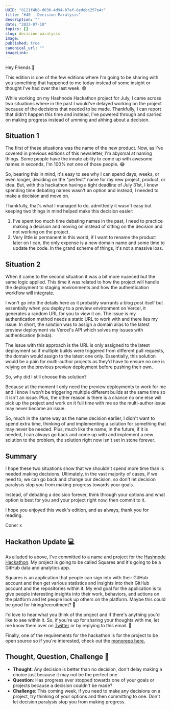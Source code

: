 ```yaml
---
UUID: "8121f4b8-d036-4d94-b7af-8edebc257e4c"
title: "#40 - Decision Paralysis"
description: ""
date: "2022-07-10"
topics: []
slug: decision-paralysis
image:
published: true
canonical_url: ""
imageLink:
---
```


Hey Friends 👋

This edition is one of the few editions where I'm going to be sharing with you something that happened to me today instead of some insight or thought I've had over the last week. 😅

While working on my Hashnode Hackathon project for July, I came across two situations where in the past I would've delayed working on the project because of the decisions that needed to be made. Thankfully, I can report that didn't happen this time and instead, I've powered through and carried on making progress instead of umming and ahhing about a decision.

## Situation 1

The first of these situations was the name of the new product. Now, as I've covered in previous editions of this newsletter, I'm abysmal at naming things. Some people have the innate ability to come up with awesome names in seconds, I'm 100% not one of those people. 😂

So, bearing this in mind, it's easy to see why I can spend days, weeks, or even longer, deciding on the "perfect" name for my new project, product, or idea. But, with this hackathon having a tight deadline of July 31st, I knew spending time debating names wasn't an option and instead, I needed to make a decision and move on.

Thankfully, that's what I managed to do, admittedly it wasn't easy but keeping two things in mind helped make this decision easier:

1. I've spent too much time debating names in the past, I need to practice making a decision and moving on instead of sitting on the decision and not working on the project.
2. Very little is permanent in this world, if I want to rename the product later on I can, the only expense is a new domain name and some time to update the code. In the grand scheme of things, it's not a massive loss.

## Situation 2

When it came to the second situation it was a bit more nuanced but the same logic applied. This time it was related to how the project will handle the deployment to staging environments and how the authentication workflow will integrate.

I won't go into the details here as it probably warrants a blog post itself but essentially when you deploy to a preview environment on Vercel, it generates a random URL for you to view it on. The issue is my authentication method needs a static URL to work with and there lies my issue. In short, the solution was to assign a domain alias to the latest preview deployment via Vercel's API which solves my issues with authentication (kinda).

The issue with this approach is the URL is only assigned to the latest deployment so if multiple builds were triggered from different pull requests, the domain would assign to the latest one only. Essentially, this solution would be a pain for multi-author projects as they'd have to ensure no one is relying on the previous preview deployment before pushing their own.

So, why did I still choose this solution?

Because at the moment I only need the preview deployments to work for me and I know I won't be triggering multiple different builds at the same time so it isn't an issue. Plus, the other reason is there is a chance no one else will pick up the project and work on it full time with me so the multi-author issue may never become an issue.

So, much in the same way as the name decision earlier, I didn't want to spend extra time, thinking of and implementing a solution for something that may never be needed. Plus, much like the name, in the future, if it is needed, I can always go back and come up with and implement a new solution to the problem, the solution right now isn't set in stone forever.

## Summary

I hope these two situations show that we shouldn't spend more time than is needed making decisions. Ultimately, in the vast majority of cases, if we need to, we can go back and change our decision, so don't let decision paralysis stop you from making progress towards your goals.

Instead, of debating a decision forever, think through your options and what option is best for you and your project right now, then commit to it.

I hope you enjoyed this week's edition, and as always, thank you for reading.

Coner x

## Hackathon Update 💻

As alluded to above, I've committed to a name and project for the [Hashnode Hackathon](https://townhall.hashnode.com/planetscale-hackathon). My project is going to be called Squares and it's going to be a GitHub data and analytics app.

Squares is an application that people can sign into with their GitHub account and then get various statistics and insights into their GitHub account and the repositories within it. My end goal for the application is to give people interesting insights into their work, behaviors, and actions on the platform and let people look up others on the platform. Maybe this could be good for hiring/recruitment? 🤔

I'd love to hear what you think of the project and if there's anything you'd like to see within it. So, if you're up for sharing your thoughts with me, let me know them over on [Twitter](https://twitter.com/mrConerMurphy/) or by replying to this email. 💬

Finally, one of the requirements for the hackathon is for the project to be open source so if you're interested, check out the [monorepo here.](https://github.com/conermurphy/squares)

## Thought, Question, Challenge 🤔

- **Thought**: Any decision is better than no decision, don't delay making a choice just because it may not be the perfect one.
- **Question**: Has progress ever stopped towards one of your goals or projects because a decision couldn't be made?
- **Challenge**: This coming week, if you need to make any decisions on a project, try thinking of your options and then committing to one. Don't let decision paralysis stop you from making progress.
